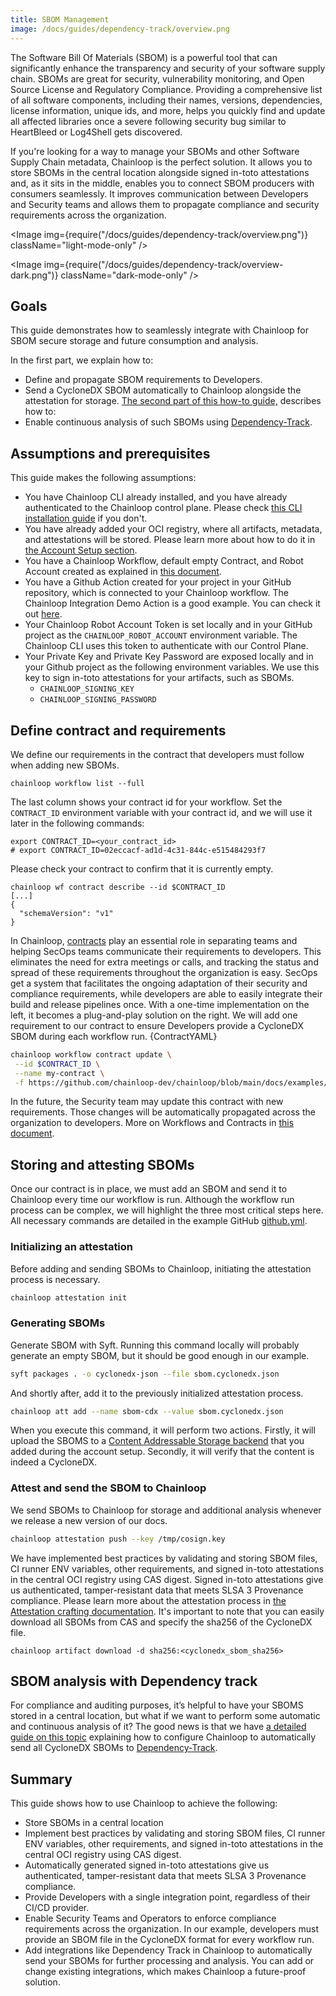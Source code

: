 ```yaml
---
title: SBOM Management
image: /docs/guides/dependency-track/overview.png
---
```


The Software Bill Of Materials (SBOM) is a powerful tool that can significantly enhance the transparency and security of your software supply chain. SBOMs are great for security, vulnerability monitoring, and Open Source License and Regulatory Compliance. Providing a comprehensive list of all software components, including their names, versions, dependencies, license information, unique ids, and more, helps you quickly find and update all affected libraries once a severe following security bug similar to HeartBleed or Log4Shell gets discovered.

If you're looking for a way to manage your SBOMs and other Software Supply Chain metadata, Chainloop is the perfect solution. It allows you to store SBOMs in the central location alongside signed in-toto attestations and, as it sits in the middle, enables you to connect SBOM producers with consumers seamlessly. It improves communication between Developers and Security teams and allows them to propagate compliance and security requirements across the organization.

<Image img={require("/docs/guides/dependency-track/overview.png")} className="light-mode-only" />

<Image img={require("/docs/guides/dependency-track/overview-dark.png")} className="dark-mode-only" />


## Goals

This guide demonstrates how to seamlessly integrate with Chainloop for SBOM secure storage and future consumption and analysis.

In the first part, we explain how to:
* Define and propagate SBOM requirements to Developers.
* Send a CycloneDX SBOM automatically to Chainloop alongside the attestation for storage.
[The second part of this how-to guide,](/guides/dependency-track) describes how to:
* Enable continuous analysis of such SBOMs using [Dependency-Track](https://github.com/DependencyTrack/dependency-track).

## Assumptions and prerequisites

This guide makes the following assumptions:
* You have Chainloop CLI already installed, and you have already authenticated to the Chainloop control plane. Please check [this CLI installation guide](/getting-started/installation) if you don't.
* You have already added your OCI registry, where all artifacts, metadata, and attestations will be stored. Please learn more about how to do it in [the Account Setup section](/getting-started/setup).
* You have a Chainloop Workflow, default empty Contract, and Robot Account created as explained in [this document](/getting-started/workflow-definition).
* You have a Github Action created for your project in your GitHub repository, which is connected to your Chainloop workflow. The Chainloop Integration Demo Action is a good example. You can check it out [here](https://github.com/chainloop-dev/integration-demo/blob/main/chainloop-demo/github-workflow/release.v1.yaml).
* Your Chainloop Robot Account Token is set locally and in your GitHub project as the `CHAINLOOP_ROBOT_ACCOUNT` environment variable. The Chainloop CLI uses this token to authenticate with our Control Plane.
* Your Private Key and Private Key Password are exposed locally and in your Github project as the following environment variables. We use this key to sign in-toto attestations for your artifacts, such as SBOMs.
  * `CHAINLOOP_SIGNING_KEY`
  * `CHAINLOOP_SIGNING_PASSWORD`

## Define contract and requirements

We define our requirements in the contract that developers must follow when adding new SBOMs. 
```
chainloop workflow list --full
```
The last column shows your contract id for your workflow. Set the `CONTRACT_ID` environment variable with your contract id, and we will use it later in the following commands:
```
export CONTRACT_ID=<your_contract_id>
# export CONTRACT_ID=02eccacf-ad1d-4c31-844c-e515484293f7 
```

Please check your contract to confirm that it is currently empty.
```
chainloop wf contract describe --id $CONTRACT_ID
[...]
{
  "schemaVersion": "v1"
}
```

In Chainloop, [contracts](/getting-started/workflow-definition#workflow-and-contract-creation) play an essential role in separating teams and helping SecOps teams communicate their requirements to developers. This eliminates the need for extra meetings or calls, and tracking the status and spread of these requirements throughout the organization is easy. SecOps get a system that facilitates the ongoing adaptation of their security and compliance requirements, while developers are able to easily integrate their build and release pipelines once. With a one-time implementation on the left, it becomes a plug-and-play solution on the right.
We will add one requirement to our contract to ensure Developers provide a CycloneDX SBOM during each workflow run.
<CodeBlock language="yaml" title="contract.yaml">
  {ContractYAML}
</CodeBlock>

```bash
chainloop workflow contract update \
 --id $CONTRACT_ID \
 --name my-contract \
 -f https://github.com/chainloop-dev/chainloop/blob/main/docs/examples/contracts/sbom/cyclonedx.yaml
```

In the future, the Security team may update this contract with new requirements. Those changes will be automatically propagated across the organization to developers. More on Workflows and Contracts in [this document](/getting-started/workflow-definition).

## Storing and attesting SBOMs
Once our contract is in place, we must add an SBOM and send it to Chainloop every time our workflow is run. 
Although the workflow run process can be complex, we will highlight the three most critical steps here. All necessary commands are detailed in the example GitHub [github.yml](https://github.com/chainloop-dev/chainloop/blob/main/docs/examples/ci-workflows/github.yaml).
### Initializing an attestation
Before adding and sending SBOMs to Chainloop, initiating the attestation process is necessary.
```bash
chainloop attestation init
```
### Generating SBOMs
Generate SBOM with Syft. Running this command locally will probably generate an empty SBOM, but it should be good enough in our example.

```bash
syft packages . -o cyclonedx-json --file sbom.cyclonedx.json
```
And shortly after, add it to the previously initialized attestation process. 
```bash
chainloop att add --name sbom-cdx --value sbom.cyclonedx.json
```

When you execute this command, it will perform two actions. Firstly, it will upload the SBOMS to a [Content Addressable Storage backend](../../reference/operator/cas-backend) that you added during the account setup. Secondly, it will verify that the content is indeed a CycloneDX.

### Attest and send the SBOM to Chainloop
We send SBOMs to Chainloop for storage and additional analysis whenever we release a new version of our docs. 

```bash
chainloop attestation push --key /tmp/cosign.key
```

We have implemented best practices by validating and storing SBOM files, CI runner ENV variables, other requirements, and signed in-toto attestations in the central OCI registry using CAS digest. Signed in-toto attestations give us authenticated, tamper-resistant data that meets SLSA 3 Provenance compliance. Please learn more about the attestation process in [the Attestation crafting documentation](/getting-started/attestation-crafting).
It's important to note that you can easily download all SBOMs from CAS and specify the sha256 of the CycloneDX file.
```
chainloop artifact download -d sha256:<cyclonedx_sbom_sha256>
```
## SBOM  analysis with Dependency track
For compliance and auditing purposes, it’s helpful to have your SBOMS stored in a central location, but what if we want to perform some automatic and continuous analysis of it? The good news is that we have [a detailed guide on this topic](/guides/dependency-track) explaining how to configure Chainloop to automatically send all CycloneDX SBOMs to [Dependency-Track](https://github.com/DependencyTrack/dependency-track). 

## Summary
This guide shows how to use Chainloop to achieve the following:

* Store SBOMs in a central location
* Implement best practices by validating and storing SBOM files, CI runner ENV variables, other requirements, and signed in-toto attestations in the central OCI registry using CAS digest. 
* Automatically generated signed in-toto attestations give us authenticated, tamper-resistant data that meets SLSA 3 Provenance compliance.
* Provide Developers with a single integration point, regardless of their CI/CD provider.
* Enable Security Teams and Operators to enforce compliance requirements across the organization. In our example, developers must provide an SBOM file in the CycloneDX format for every workflow run.
* Add integrations like Dependency Track in Chainloop to automatically send your SBOMs for further processing and analysis. You can add or change existing integrations, which makes Chainloop a future-proof solution.
